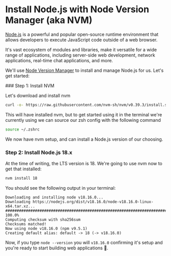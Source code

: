 
# Install Node.js with Node Version Manager (aka NVM)

[Node.js](https://nodejs.org/) is a powerful and popular open-source runtime
environment that allows developers to execute JavaScript code outside of a web
browser.

It's vast ecosystem of modules and libraries, make it versatile for a wide
range of applications, including server-side web development, network
applications, real-time chat applications, and more.

We'll use [Node Version Manager](https://github.com/nvm-sh/nvm) to install and
manage Node.js for us. Let's get started:

<Steps>
  ### Step 1: Install NVM

  Let's download and install nvm

  ```sh copy
  curl -o- https://raw.githubusercontent.com/nvm-sh/nvm/v0.39.3/install.sh | bash
  ```
  This will have installed nvm, but to get started using it in the terminal
  we're currently using we can source our zsh config with the following command

  ```sh copy
  source ~/.zshrc
  ```
  We now have nvm setup, and can install a Node.js version of our choosing.
  
  ### Step 2: Install Node.js 18.x

  At the time of writing, the LTS version is 18. We're going to use nvm now to
  get that installed:

  ```sh copy
  nvm install 18
  ```

  You should see the following output in your terminal:

  ```
  Downloading and installing node v18.16.0...
  Downloading https://nodejs.org/dist/v18.16.0/node-v18.16.0-linux-x64.tar.xz...
  ################################################################################################################# 100.0%
  Computing checksum with sha256sum
  Checksums matched!
  Now using node v18.16.0 (npm v9.5.1)
  Creating default alias: default -> 18 (-> v18.16.0)
  ```

  Now, if you type `node --version` you will `v18.16.0` confirming it's setup
  and you're ready to start building web applications 🎉.
</Steps>

